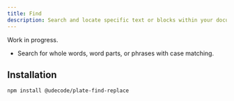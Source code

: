 ```yaml
---
title: Find
description: Search and locate specific text or blocks within your document.
---
```


<Callout type="info">
  Work in progress.
</Callout>

- Search for whole words, word parts, or phrases with case matching.

[//]: # '- Use search input for find and replace operations.'

<PackageInfo>

## Installation

```bash
npm install @udecode/plate-find-replace
```

</PackageInfo>
